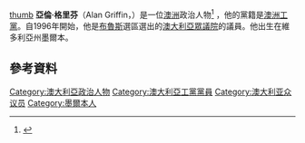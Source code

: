 [[file:Alan_Griffin_MP,_Federal_Member_for_Bruce.jpg|thumb]]
'''亞倫·格里芬'''（Alan Griffin，{{bd|1960年|2月23日}}）是一位[[澳洲|澳洲]]政治人物<ref>{{cite web |url=http://psephos.adam-carr.net/countries/a/australia/1996/1996repsvic.txt |title=LEGISLATIVE ELECTION OF 2 MARCH 1996 |publisher= |date= |accessdate=2014-03-26 |archive-date=2018-10-22 |archive-url=https://web.archive.org/web/20181022193502/http://psephos.adam-carr.net/countries/a/australia/1996/1996repsvic.txt |dead-url=no }}</ref> ，他的黨籍是[[澳洲工黨|澳洲工黨]]。自1996年開始，他是[[布魯斯_(澳大利亞國會選區)|布魯斯]]選區選出的[[澳大利亞眾議院|澳大利亞眾議院]]的議員。他出生在維多利亞州墨爾本。
==參考資料==
{{Reflist}}

{{DEFAULTSORT:griffin}}
[[Category:澳大利亞政治人物|Category:澳大利亞政治人物]]
[[Category:澳大利亞工黨黨員|Category:澳大利亞工黨黨員]]
[[Category:澳大利亚众议员|Category:澳大利亚众议员]]
[[Category:墨爾本人|Category:墨爾本人]]
{{australia-bio-stub}}